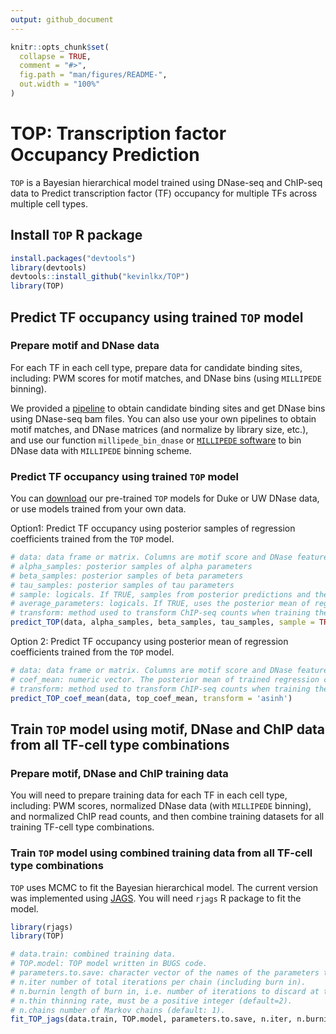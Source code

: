 ```yaml
---
output: github_document
---
```


<!-- README.md is generated from README.Rmd. Please edit that file -->

```r
knitr::opts_chunk$set(
  collapse = TRUE,
  comment = "#>",
  fig.path = "man/figures/README-",
  out.width = "100%"
)
```

# TOP: Transcription factor Occupancy Prediction

<!-- badges: start -->
<!-- badges: end -->

`TOP` is a Bayesian hierarchical model trained using DNase-seq and ChIP-seq data to Predict transcription factor (TF) occupancy for multiple TFs across multiple cell types.

## Install `TOP` R package
```r
install.packages("devtools")
library(devtools)
devtools::install_github("kevinlkx/TOP")
library(TOP)
```

## Predict TF occupancy using trained `TOP` model
### Prepare motif and DNase data
For each TF in each cell type, prepare data for candidate binding sites, including: PWM scores for motif matches, and DNase bins (using `MILLIPEDE` binning).

We provided a [pipeline](../doc/preprocessing.html) to obtain candidate binding sites and get DNase bins using DNase-seq bam files. You can also use your own pipelines to obtain motif matches, and DNase matrices (and normalize by library size, etc.), and use our function `millipede_bin_dnase` or [`MILLIPEDE` software](https://users.cs.duke.edu/~amink/software/millipede/) to bin DNase data with `MILLIPEDE` binning scheme.

### Predict TF occupancy using trained `TOP` model

You can [download](../data/) our pre-trained `TOP` models for Duke or UW DNase data, or use models trained from your own data.

Option1: Predict TF occupancy using posterior samples of regression coefficients trained from the `TOP` model.

```r
# data: data frame or matrix. Columns are motif score and DNase features. Rows are candidate sites.
# alpha_samples: posterior samples of alpha parameters
# beta_samples: posterior samples of beta parameters
# tau_samples: posterior samples of tau parameters
# sample: logicals. If TRUE, samples from posterior predictions and then take the mean of posterior prediction samples.
# average_parameters: logicals. If TRUE, uses the posterior mean of regression coefficients to make predictions.
# transform: method used to transform ChIP-seq counts when training the TOP model. Default: transform = "asinh".
predict_TOP(data, alpha_samples, beta_samples, tau_samples, sample = TRUE, average_parameters = FALSE, transform = 'asinh')
```

Option 2: Predict TF occupancy using posterior mean of regression coefficients trained from the `TOP` model.

```r
# data: data frame or matrix. Columns are motif score and DNase features. Rows are candidate sites.
# coef_mean: numeric vector. The posterior mean of trained regression coefficients.
# transform: method used to transform ChIP-seq counts when training the TOP model. Default: transform = "asinh".
predict_TOP_coef_mean(data, top_coef_mean, transform = 'asinh')
```

## Train `TOP` model using motif, DNase and ChIP data from all TF-cell type combinations
### Prepare motif, DNase and ChIP training data
You will need to prepare training data for each TF in each cell type, including: PWM scores, normalized DNase data (with `MILLIPEDE` binning), and normalized ChIP read counts, and then combine training datasets for all training TF-cell type combinations.

### Train `TOP` model using combined training data from all TF-cell type combinations
`TOP` uses MCMC to fit the Bayesian hierarchical model. The current version was implemented using [JAGS](http://mcmc-jags.sourceforge.net). You will need `rjags` R package to fit the model. 

```r
library(rjags)
library(TOP)

# data.train: combined training data.
# TOP.model: TOP model written in BUGS code.
# parameters.to.save: character vector of the names of the parameters to save which should be monitored.
# n.iter number of total iterations per chain (including burn in).
# n.burnin length of burn in, i.e. number of iterations to discard at the beginning.
# n.thin thinning rate, must be a positive integer (default=2).
# n.chains number of Markov chains (default: 1).
fit_TOP_jags(data.train, TOP.model, parameters.to.save, n.iter, n.burnin, n.thin, n.chains)
```


